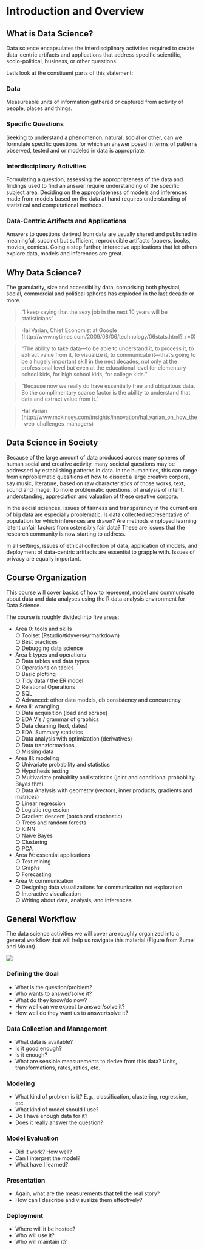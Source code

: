 # Introduction and Overview

## What is Data Science?

Data science encapsulates the interdisciplinary activities required to create data-centric artifacts and applications that address specific scientific, socio-political, business, or other questions.

Let's look at the constiuent parts of this statement:

### Data

Measureable units of information gathered or captured from activity of people, places and things.

### Specific Questions

Seeking to understand a phenomenon, natural, social or other, can we formulate specific questions for which an answer posed in terms of patterns observed, tested and or modeled in data is appropriate.

### Interdisciplinary Activities

Formulating a question, assessing the appropriateness of the data and findings used to find an answer require understanding of the specific subject area. Deciding on the appropriateness of models and inferences made from models based on the data at hand requires understanding of statistical and computational methods.

### Data-Centric Artifacts and Applications

Answers to questions derived from data are usually shared and published in meaningful, succinct but sufficient, reproducible artifacts (papers, books, movies, comics). Going a step further, interactive applications that let others explore data, models and inferences are great.

## Why Data Science?

The granularity, size and accessibility data, comprising both physical, social, commercial and political spheres has exploded in the last decade or more. 

> "I keep saying that the sexy job in the next 10 years will be statisticians”

> Hal Varian, Chief Economist at Google (http://www.nytimes.com/2009/08/06/technology/06stats.html?_r=0)

> “The ability to take data—to be able to understand it, to process it, to extract value from it, to visualize it, to communicate it—that’s going to be a hugely important skill in the next decades, not only at the professional level but even at the educational level for elementary school kids, for high school kids, for college kids.”

> “Because now we really do have essentially free and ubiquitous data. So the complimentary scarce factor is the ability to understand that data and extract value from it.”

> Hal Varian
(http://www.mckinsey.com/insights/innovation/hal_varian_on_how_the_web_challenges_managers)

## Data Science in Society

Because of the large amount of data produced across many
spheres of human social and creative activity, many societal questions may be addressed by establishing patterns in data. In the humanities, this can range from unproblematic quesitions of how to dissect a large creative corpora, say music, literature, based on raw characteristics of those works, text, sound and image. To more problematic questions, of analysis of intent, understanding, appreciation and valuation of these creative corpora.

In the social sciences, issues of fairness and transparency in the current era of big data are especially problematic. Is data collected representative of population for which inferences are drawn? Are methods employed learning latent unfair factors from ostensibly fair data? These are issues that the research community is now starting to address.

In all settings, issues of ethical collection of data, application of models, and deployment of data-centric artifacts are essential to grapple with. Issues of privacy are equally important.

## Course Organization

This course will cover basics of how to represent, model and communicate about data and data analyses using the R data analysis environment for Data Science. 

The course is roughly divided into five areas:

- Area 0: tools and skills  
  ○ Toolset (Rstudio/tidyverse/rmarkdown)  
  ○ Best practices  
  ○ Debugging data science  
- Area I: types and operations  
  ○ Data tables and data types  
  ○ Operations on tables  
  ○ Basic plotting  
  ○ Tidy data / the ER model  
  ○ Relational Operations  
  ○ SQL  
  ○ Advanced: other data models, db consistency and concurrency  
- Area II: wrangling  
  ○ Data acquisition (load and scrape)  
  ○ EDA Vis / grammar of graphics  
  ○ Data cleaning (text, dates)  
  ○ EDA: Summary statistics  
  ○ Data analysis with optimization (derivatives)  
  ○ Data transformations  
  ○ Missing data  
- Area III: modeling  
  ○ Univariate probability and statistics  
  ○ Hypothesis testing  
  ○ Multivariate probablity and statistics (joint and conditional probability, Bayes thm)  
  ○ Data Analysis with geometry (vectors, inner products,  gradients and matrices)  
  ○ Linear regression  
  ○ Logistic regression  
  ○ Gradient descent (batch and stochastic)  
  ○ Trees and random forests  
  ○ K-NN  
  ○ Naïve Bayes  
  ○ Clustering  
  ○ PCA  
- Area IV: essential applications  
  ○ Text mining  
  ○ Graphs  
  ○ Forecasting  
- Area V: communication  
  ○ Designing data visualizations for communication not exploration  
  ○ Interactive visualization  
  ○ Writing about data, analysis, and inferences  

## General Workflow

The data science activities we will cover are roughly organized into a general workflow that will help us navigate this material (Figure from Zumel and Mount).

![](img/zumel_mount_cycle.png)

### Defining the Goal

- What is the question/problem?
- Who wants to answer/solve it?
- What do they know/do now?
- How well can we expect to answer/solve it?
- How well do they want us to answer/solve it?

### Data Collection and Management

- What data is available?
- Is it good enough?
- Is it enough?
- What are sensible measurements to derive from this data?
  Units, transformations, rates, ratios, etc.
  
### Modeling

- What kind of problem is it?
  E.g., classification, clustering, regression, etc.
- What kind of model should I use?
- Do I have enough data for it?
- Does it really answer the question?

### Model Evaluation

- Did it work? How well?
- Can I interpret the model?
- What have I learned?

### Presentation

- Again, what are the measurements that tell the real story?
- How can I describe and visualize them effectively?

### Deployment

- Where will it be hosted? 
- Who will use it?
- Who will maintain it?


